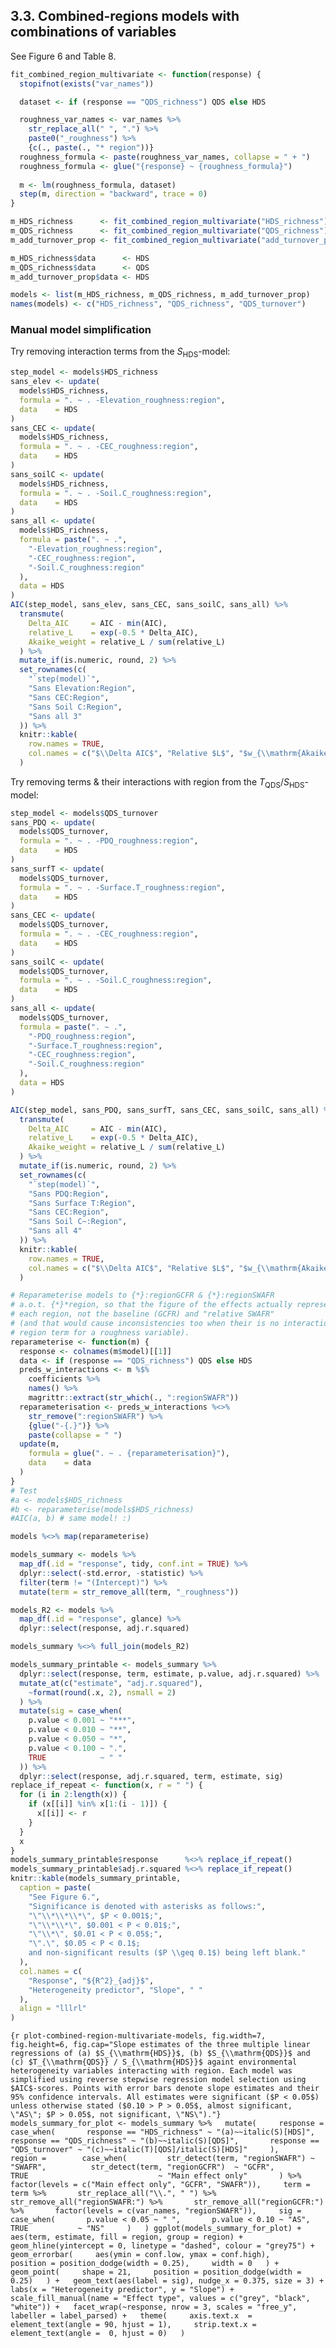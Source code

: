 ## 3.3. Combined-regions models with combinations of variables

See Figure 6 and Table 8.

```r
fit_combined_region_multivariate <- function(response) {
  stopifnot(exists("var_names"))

  dataset <- if (response == "QDS_richness") QDS else HDS

  roughness_var_names <- var_names %>%
    str_replace_all(" ", ".") %>%
    paste0("_roughness") %>%
    {c(., paste(., "* region"))}
  roughness_formula <- paste(roughness_var_names, collapse = " + ")
  roughness_formula <- glue("{response} ~ {roughness_formula}")
  
  m <- lm(roughness_formula, dataset)
  step(m, direction = "backward", trace = 0)
}

m_HDS_richness      <- fit_combined_region_multivariate("HDS_richness")
m_QDS_richness      <- fit_combined_region_multivariate("QDS_richness")
m_add_turnover_prop <- fit_combined_region_multivariate("add_turnover_prop")

m_HDS_richness$data      <- HDS
m_QDS_richness$data      <- QDS
m_add_turnover_prop$data <- HDS

models <- list(m_HDS_richness, m_QDS_richness, m_add_turnover_prop)
names(models) <- c("HDS_richness", "QDS_richness", "QDS_turnover")
```

\clearpage

### Manual model simplification

Try removing interaction terms from the $S_{\mathrm{HDS}}$-model:

```r
step_model <- models$HDS_richness
sans_elev <- update(
  models$HDS_richness,
  formula = ". ~ . -Elevation_roughness:region",
  data    = HDS
)
sans_CEC <- update(
  models$HDS_richness,
  formula = ". ~ . -CEC_roughness:region",
  data    = HDS
)
sans_soilC <- update(
  models$HDS_richness,
  formula = ". ~ . -Soil.C_roughness:region",
  data    = HDS
)
sans_all <- update(
  models$HDS_richness,
  formula = paste(". ~ .",
    "-Elevation_roughness:region",
    "-CEC_roughness:region",
    "-Soil.C_roughness:region"
  ),
  data = HDS
)
AIC(step_model, sans_elev, sans_CEC, sans_soilC, sans_all) %>%
  transmute(
    Delta_AIC     = AIC - min(AIC),
    relative_L    = exp(-0.5 * Delta_AIC),
    Akaike_weight = relative_L / sum(relative_L)
  ) %>%
  mutate_if(is.numeric, round, 2) %>%
  set_rownames(c(
    "`step(model)`",
    "Sans Elevation:Region",
    "Sans CEC:Region",
    "Sans Soil C:Region",
    "Sans all 3"
  )) %>%
  knitr::kable(
    row.names = TRUE,
    col.names = c("$\\Delta AIC$", "Relative $L$", "$w_{\\mathrm{Akaike}}$")
  )
```

Try removing terms & their interactions with region from the $T_{\mathrm{QDS}}/S_{\mathrm{HDS}}$-model:

```r
step_model <- models$QDS_turnover
sans_PDQ <- update(
  models$QDS_turnover,
  formula = ". ~ . -PDQ_roughness:region",
  data    = HDS
)
sans_surfT <- update(
  models$QDS_turnover,
  formula = ". ~ . -Surface.T_roughness:region",
  data    = HDS
)
sans_CEC <- update(
  models$QDS_turnover,
  formula = ". ~ . -CEC_roughness:region",
  data    = HDS
)
sans_soilC <- update(
  models$QDS_turnover,
  formula = ". ~ . -Soil.C_roughness:region",
  data    = HDS
)
sans_all <- update(
  models$QDS_turnover,
  formula = paste(". ~ .",
    "-PDQ_roughness:region",
    "-Surface.T_roughness:region",
    "-CEC_roughness:region",
    "-Soil.C_roughness:region"
  ),
  data = HDS
)

AIC(step_model, sans_PDQ, sans_surfT, sans_CEC, sans_soilC, sans_all) %>%
  transmute(
    Delta_AIC     = AIC - min(AIC),
    relative_L    = exp(-0.5 * Delta_AIC),
    Akaike_weight = relative_L / sum(relative_L)
  ) %>%
  mutate_if(is.numeric, round, 2) %>%
  set_rownames(c(
    "`step(model)`",
    "Sans PDQ:Region",
    "Sans Surface T:Region",
    "Sans CEC:Region",
    "Sans Soil C~:Region",
    "Sans all 4"
  )) %>%
  knitr::kable(
    row.names = TRUE,
    col.names = c("$\\Delta AIC$", "Relative $L$", "$w_{\\mathrm{Akaike}}$")
  )
```

```r
# Reparameterise models to {*}:regionGCFR & {*}:regionSWAFR
# a.o.t. {*}*region, so that the figure of the effects actually represents
# each region, not the baseline (GCFR) and "relative SWAFR"
# (and that would cause inconsistencies too when their is no interaction with
# region term for a roughness variable).
reparameterise <- function(m) {
  response <- colnames(m$model)[[1]]
  data <- if (response == "QDS_richness") QDS else HDS
  preds_w_interactions <- m %$%
    coefficients %>%
    names() %>%
    magrittr::extract(str_which(., ":regionSWAFR"))
  reparameterisation <- preds_w_interactions %<>%
    str_remove(":regionSWAFR") %>%
    {glue("-{.}")} %>%
    paste(collapse = " ")
  update(m,
    formula = glue(". ~ . {reparameterisation}"),
    data    = data
  )
}
# Test
#a <- models$HDS_richness
#b <- reparameterise(models$HDS_richness)
#AIC(a, b) # same model! :)

models %<>% map(reparameterise)
```

\clearpage

```r
models_summary <- models %>%
  map_df(.id = "response", tidy, conf.int = TRUE) %>%
  dplyr::select(-std.error, -statistic) %>%
  filter(term != "(Intercept)") %>%
  mutate(term = str_remove_all(term, "_roughness"))

models_R2 <- models %>%
  map_df(.id = "response", glance) %>%
  dplyr::select(response, adj.r.squared)

models_summary %<>% full_join(models_R2)

models_summary_printable <- models_summary %>%
  dplyr::select(response, term, estimate, p.value, adj.r.squared) %>%
  mutate_at(c("estimate", "adj.r.squared"),
    ~format(round(.x, 2), nsmall = 2)
  ) %>%
  mutate(sig = case_when(
    p.value < 0.001 ~ "***",
    p.value < 0.010 ~ "**",
    p.value < 0.050 ~ "*",
    p.value < 0.100 ~ ".",
    TRUE            ~ " "
  )) %>%
  dplyr::select(response, adj.r.squared, term, estimate, sig)
replace_if_repeat <- function(x, r = " ") {
  for (i in 2:length(x)) {
    if (x[[i]] %in% x[1:(i - 1)]) {
      x[[i]] <- r
    }
  }
  x
}
models_summary_printable$response      %<>% replace_if_repeat()
models_summary_printable$adj.r.squared %<>% replace_if_repeat()
knitr::kable(models_summary_printable,
  caption = paste(
    "See Figure 6.",
    "Significance is denoted with asterisks as follows:",
    "\"\\*\\*\\*\", $P < 0.001$;",
    "\"\\*\\*\", $0.001 < P < 0.01$;",
    "\"\\*\", $0.01 < P < 0.05$;",
    "\".\", $0.05 < P < 0.1$;
    and non-significant results ($P \\geq 0.1$) being left blank."
  ),
  col.names = c(
    "Response", "${R^2}_{adj}$",
    "Heterogeneity predictor", "Slope", " "
  ),
  align = "lllrl"
)
```

```{r plot-combined-region-multivariate-models, fig.width=7, fig.height=6, fig.cap="Slope estimates of the three multiple linear regressions of (a) $S_{\\mathrm{HDS}}$, (b) $S_{\\mathrm{QDS}}$ and (c) $T_{\\mathrm{QDS}} / S_{\\mathrm{HDS}}$ againt environmental heterogeneity variables interacting with region. Each model was simplified using reverse stepwise regression model selection using $AIC$-scores. Points with error bars denote slope estimates and their 95% confidence intervals. All estimates were significant ($P < 0.05$) unless otherwise stated ($0.10 > P > 0.05$, almost significant, \"AS\"; $P > 0.05$, not significant, \"NS\")."}
models_summary_for_plot <- models_summary %>%
  mutate(
    response = case_when(
      response == "HDS_richness" ~ "(a)~~italic(S)[HDS]",
      response == "QDS_richness" ~ "(b)~~italic(S)[QDS]",
      response == "QDS_turnover" ~ "(c)~~italic(T)[QDS]/italic(S)[HDS]"
    ),
    region = 
      case_when(
        str_detect(term, "regionSWAFR") ~ "SWAFR", 
        str_detect(term, "regionGCFR")  ~ "GCFR",
        TRUE                             ~ "Main effect only"
      ) %>%
      factor(levels = c("Main effect only", "GCFR", "SWAFR")),
    term = term %>%
      str_replace_all("\\.", " ") %>%
      str_remove_all("regionSWAFR:") %>%
      str_remove_all("regionGCFR:") %>%
      factor(levels = c(var_names, "regionSWAFR")),
    sig = case_when(
      p.value < 0.05 ~ " ",
      p.value < 0.10 ~ "AS",
      TRUE           ~ "NS"
    )
  )
ggplot(models_summary_for_plot) +
  aes(term, estimate, fill = region, group = region) +
  geom_hline(yintercept = 0, linetype = "dashed", colour = "grey75") +
  geom_errorbar(
    aes(ymin = conf.low, ymax = conf.high),
    position = position_dodge(width = 0.25),
    width = 0
  ) +
  geom_point(
    shape = 21,
    position = position_dodge(width = 0.25)
  ) +
  geom_text(aes(label = sig), nudge_x = 0.375, size = 3) +
  labs(x = "Heterogeneity predictor", y = "Slope") +
  scale_fill_manual(name = "Effect type", values = c("grey", "black", "white")) +
  facet_wrap(~response, nrow = 3, scales = "free_y", labeller = label_parsed) +
  theme(
    axis.text.x  = element_text(angle = 90, hjust = 1),
    strip.text.x = element_text(angle =  0, hjust = 0)
  )
```
